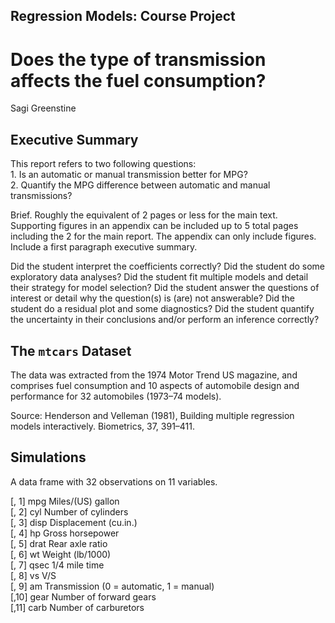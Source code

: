 
## Regression Models: Course Project

# Does the type of transmission affects the fuel consumption?

Sagi Greenstine

## Executive Summary

This report refers to two following questions:  
1. Is an automatic or manual transmission better for MPG?  
2. Quantify the MPG difference between automatic and manual transmissions?  

Brief. 
Roughly the equivalent of 2 pages or less for the main text. 
Supporting figures in an appendix can be included up to 5 total pages including the 2 for the main report. 
The appendix can only include figures.
Include a first paragraph executive summary.

Did the student interpret the coefficients correctly?
Did the student do some exploratory data analyses?
Did the student fit multiple models and detail their strategy for model selection?
Did the student answer the questions of interest or detail why the question(s) is (are) not answerable?
Did the student do a residual plot and some diagnostics?
Did the student quantify the uncertainty in their conclusions and/or perform an inference correctly?


## The ```mtcars``` Dataset

The data was extracted from the 1974 Motor Trend US magazine, and comprises fuel consumption and 10 aspects of automobile design and performance for 32 automobiles (1973–74 models).



Source: Henderson and Velleman (1981), Building multiple regression models interactively. Biometrics, 37, 391–411.

## Simulations

A data frame with 32 observations on 11 variables.  

[, 1]	mpg	Miles/(US) gallon  
[, 2]	cyl	Number of cylinders  
[, 3]	disp	Displacement (cu.in.)  
[, 4]	hp	Gross horsepower  
[, 5]	drat	Rear axle ratio  
[, 6]	wt	Weight (lb/1000)  
[, 7]	qsec	1/4 mile time  
[, 8]	vs	V/S  
[, 9]	am	Transmission (0 = automatic, 1 = manual)  
[,10]	gear	Number of forward gears  
[,11]	carb	Number of carburetors  
